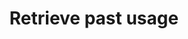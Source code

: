 ---
openapi: "GET /customers/{external_customer_id}/past_usage"
authMethod: "bearer"
title: "Retrieve past usage"
description: "Fetch historical customer usage data for closed billing periods."
---